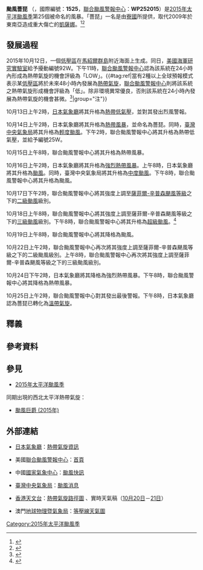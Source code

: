 {{NoteTA
|G1=TyphoonNew
|G2=TyphoonOld
|G3=Weather
|T=zh:颱風薔琵 (2015年); zh-cn:超强台风薔琵 (2015年); zh-hk:超強颱風薔琵 (2015年); zh-mo:颱風薔琵 (2015年); zh-tw:中度颱風薔琵 (2015年);
|1=zh:颱風薔琵; zh-cn:超强台风薔琵; zh-hk:超強颱風薔琵; zh-mo:颱風薔琵; zh-tw:中度颱風薔琵;
|2=zh:Typhoon Champi; zh-cn:Super Typhoon Champi; zh-hk:Super Typhoon Champi; zh-mo:Typhoon Champi; zh-tw:Typhoon Champi
|skin=typhoon
 }}
{{颱風基礎資訊
|颱風名稱 = 颱風薔琵
|外文名稱 = Typhoon Champi
|外文語言 = 英文
|代表圖像 = Champi 2015-10-19 0125Z.jpg
|代表圖像名稱 = 
|形成日期 = 2015年10月13日
|轉化日期 = 2015年10月25日
|消散日期 = 2015年10月28日
|十分鐘平均風速JMA = 95|JMA=knot
|十分鐘平均風速CWB = 48|CWB=m/s
|十分鐘平均風速KMA = 49|KMA=m/s
|十分鐘平均風速HKO = 195
|十分鐘平均風速SMG = 167
|十分鐘平均風速PAGASA = 
|十分鐘平均風速NCHMF = 
|十分鐘平均風速TMD = 90|TMD=knot
|二分鐘平均風速 = 55|NMC=m/s
|一分鐘平均風速 = 125|SSHS=knot<!--JTWC-->
|瞬間最大陣風 = 240<!--JMA-->
|最低氣壓 = 940<!--JMA-->
|財產損失 = 
|死傷人數 = 
|影響地區 = {{NMI}}<br>{{FSM}}
|備註 = 
|颱風路徑圖 = Champi 2015 track.png
|風季年份 = 2015
|風季位置 = 太平洋
}}
'''颱風薔琵''' （{{lang-en|'''Typhoon Champi'''}}，國際編號：'''1525'''，[[聯合颱風警報中心|聯合颱風警報中心]]：'''WP252015'''）是[[2015年太平洋颱風季|2015年太平洋颱風季]]第25個被命名的風暴。「薔琵」一名是由[[寮國|寮國]]所提供，取代2009年於東南亞造成重大傷亡的[[颱風凱莎娜_(2009年)|凱薩娜]]。<ref>{{cite web|url=http://cwb.gov.tw/V7/knowledge/encyclopedia/ty007.htm|title=颱風百問——颱風是怎麼命名？|author=交通部中央氣象局|accessdate=2015-07-30|deadurl=yes|archiveurl=https://web.archive.org/web/20160531115722/http://www.cwb.gov.tw/V7/knowledge/encyclopedia/ty007.htm|archivedate=2016-05-31}}{{zh-tw}}</ref><ref>{{cite web|url=http://www.hko.gov.hk/informtc/sound/tc_pronunciation2015_uc.htm#S.laos|title=熱帶氣旋名稱的意義|author=香港天文台|accessdate=2015-07-30}}{{zh-hk}}</ref>

==發展過程==
{{phs wikify}}
2015年10月12日，一個[[低壓區|低壓區]]在[[馬紹爾群島|馬紹爾群島]]附近海面上生成。同日，[[美國海軍研究實驗室|美國海軍研究實驗室]]給予擾動編號92W。下午11時，[[聯合颱風警報中心|聯合颱風警報中心]]認為該系統在24小時內形成為熱帶氣旋的機會評級為「LOW」。{{#tag:ref|當有2種以上全球預報模式表示某[[低壓區|低壓區]]將於未來48小時內發展為[[熱帶氣旋|熱帶氣旋]]，[[聯合颱風警報中心|聯合颱風警報中心]]則將該系統之熱帶氣旋形成機會評級為「低」。除非環境異常優良，否則該系統在24小時內發展為熱帶氣旋的機會甚微。<ref name=LMH>{{cite web|url=http://agora.ex.nii.ac.jp/digital-typhoon/feedback/ja/0067.html.ja|title=デジタル台風：JTWC衛星写真のLOWの意味は？|author=Digital Typhoon|date=2011-07-13|accessdate=2015-10-18|archive-date=2015-05-12|archive-url=https://web.archive.org/web/20150512004418/http://agora.ex.nii.ac.jp/digital-typhoon/feedback/ja/0067.html.ja|dead-url=yes}}{{ja}}</ref>|group="注"}}

10月13日上午2時，[[日本氣象廳|日本氣象廳]]將其升格為[[熱帶低氣壓|熱帶低氣壓]]，並對其發出烈風警報。

10月14日上午2時，日本氣象廳將其升格為[[熱帶風暴|熱帶風暴]]，並命名為薔琵。同時，[[交通部中央氣象局|臺灣中央氣象局]]將其升格為[[輕度颱風|輕度颱風]]。下午2時，聯合颱風警報中心將其升格為熱帶低氣壓，並給予編號25W。

10月15日上午8時，聯合颱風警報中心將其升格為熱帶風暴。

10月16日上午2時，日本氣象廳將其升格為[[強烈熱帶風暴|強烈熱帶風暴]]。上午8時，日本氣象廳將其升格為[[颱風|颱風]]。同時，臺灣中央氣象局將其升格為[[中度颱風|中度颱風]]。下午8時，聯合颱風警報中心將其升格為颱風。

10月17日下午2時，聯合颱風警報中心將其強度上調至[[薩菲爾-辛普森颶風等級|薩菲爾-辛普森颶風等級]]之下的[[二級颱風|二級颱風]]級別。

10月18日上午8時，聯合颱風警報中心將其強度上調至薩菲爾-辛普森颶風等級之下的[[三級颱風|三級颱風]]級別。下午8時，聯合颱風警報中心將其升格為[[超級颱風|超級颱風]]。<ref>{{cite web |title=Super Typhoon 25W (Champi) Warning Nr 022 |url=http://gwydir.demon.co.uk/advisories/WTPN32-PGTW_201510181500.htm |date=2015-10-18 |publisher=Joint Typhoon Warning Center |archiveurl=https://www.webcitation.org/6cNYFSsXt?url=http://gwydir.demon.co.uk/advisories/WTPN32-PGTW_201510181500.htm |archivedate=2015-10-18 |deadurl=yes }}</ref>

10月19日上午8時，聯合颱風警報中心將其降格為颱風。

10月22日上午2時，聯合颱風警報中心再次將其強度上調至薩菲爾-辛普森颶風等級之下的二級颱風級別。上午8時，聯合颱風警報中心再次將其強度上調至薩菲爾-辛普森颶風等級之下的三級颱風級別。

10月24日下午2時，日本氣象廳將其降格為強烈熱帶風暴。下午8時，聯合颱風警報中心將其降格為熱帶風暴。

10月25日上午2時，聯合颱風警報中心對其發出最後警報。下午8時，日本氣象廳認為薔琵已轉化為[[溫帶氣旋|溫帶氣旋]]。

==釋義==
<references group="注"/>

==參考資料==
{{reflist|2}}

==參見==
{{Portal phs}}
{{Commons category|Typhoon Champi (2015)}}
*[[2015年太平洋颱風季|2015年太平洋颱風季]]

同期出現的西北太平洋熱帶氣旋：
*[[颱風巨爵_(2015年)|颱風巨爵 (2015年)]]

==外部連結==
*{{ja}}[[日本氣象廳|日本氣象廳]]：[http://www.jma.go.jp/en/typh/ 熱帶氣旋資訊] {{WebCite|url=https://www.webcitation.org/6rdK3LVIg?url=http://www.jma.go.jp/en/typh/ |date=20170701143628 |dateformat=iso }}<!--[http://www.jma.go.jp/jma/jma-eng/jma-center/rsmc-hp-pub-eg/bstve_2015_m.html 1524最佳路徑圖]（有待公佈）、[http://www.jma.go.jp/jma/jma-eng/jma-center/rsmc-hp-pub-eg/Besttracks/bst2015.txt 2015年熱帶氣旋最佳路徑數據]（有待公佈）-->
*{{en}}美國[[聯合颱風警報中心|聯合颱風警報中心]]：[http://www.usno.navy.mil/JTWC/ 首頁] {{Wayback|url=http://www.usno.navy.mil/JTWC/ |date=20150809201922 }}<!--24W最佳路徑數據（有待公佈）-->
*{{zh-cn}}中國[[國家氣象中心|國家氣象中心]]：[https://www.webcitation.org/73YHCNeSW?url=http://www.nmc.cn/f/rest/getContent?dataId=SEVP_NMC_TCFC_SFER_ETCT_ACHN_LNO_P9_20181030143600000 颱風快訊]<!-- -{颱風巨爵}-最佳路徑（有待公佈）-->
*{{zh-tw}}[[交通部中央氣象局|臺灣中央氣象局]]：[https://web.archive.org/web/20170802141830/http://www.cwb.gov.tw/V7/prevent/typhoon/ty.htm 颱風消息]<!--颱風資料庫——-{輕度颱風巨爵}-（有待公佈）-->
*{{zh-hk}}[[香港天文台|香港天文台]]：[http://www.hko.gov.hk/wxinfo/currwx/tc_gis_c.htm 熱帶氣旋路徑圖]<!--2015年10月熱帶氣旋概述（有待公佈）、《2015熱帶氣旋年刊》（有待公佈）-->、實時天氣稿（[http://www.info.gov.hk/gia/wr/201510/20c.htm 10月20日]－[http://www.info.gov.hk/gia/wr/201510/21c.htm 21日]）
*{{zh-hant}}澳門[[地球物理暨氣象局|地球物理暨氣象局]]：[https://web.archive.org/web/20151027073908/http://www.smg.gov.mo/smg/latestWeather/c_weatherChart.htm 等壓線天氣圖]
{{2015_Pacific_typhoon_season_buttons}}
[[Category:2015年太平洋颱風季|Category:2015年太平洋颱風季]]